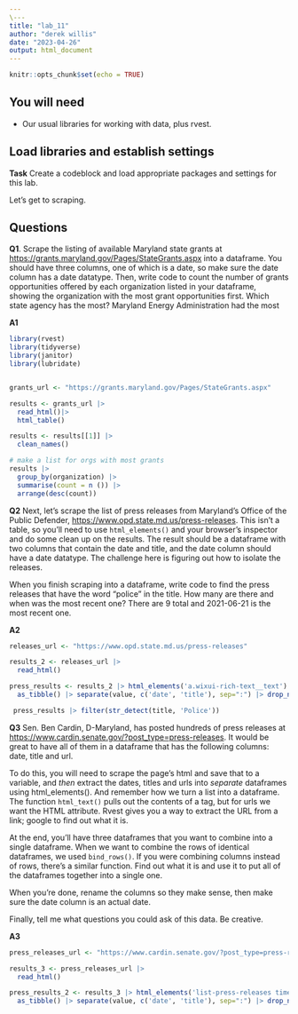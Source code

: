 ```yaml
---
\---
title: "lab_11"
author: "derek willis"
date: "2023-04-26"
output: html_document
---
```


```r
knitr::opts_chunk$set(echo = TRUE)
```

## You will need

-   Our usual libraries for working with data, plus rvest.

## Load libraries and establish settings

**Task** Create a codeblock and load appropriate packages and settings for this lab.

Let's get to scraping.

## Questions

**Q1**. Scrape the listing of available Maryland state grants at <https://grants.maryland.gov/Pages/StateGrants.aspx> into a dataframe. You should have three columns, one of which is a date, so make sure the date column has a date datatype. Then, write code to count the number of grants opportunities offered by each organization listed in your dataframe, showing the organization with the most grant opportunities first. Which state agency has the most? Maryland Energy Administration had the most

**A1**

```r
library(rvest)
library(tidyverse)
library(janitor)
library(lubridate)


grants_url <- "https://grants.maryland.gov/Pages/StateGrants.aspx" 

results <- grants_url |> 
  read_html()|> 
  html_table()

results <- results[[1]] |>
  clean_names() 

# make a list for orgs with most grants 
results |>
  group_by(organization) |>
  summarise(count = n ()) |> 
  arrange(desc(count))
```

**Q2** Next, let's scrape the list of press releases from Maryland's Office of the Public Defender, <https://www.opd.state.md.us/press-releases>. This isn't a table, so you'll need to use `html_elements()` and your browser's inspector and do some clean up on the results. The result should be a dataframe with two columns that contain the date and title, and the date column should have a date datatype. The challenge here is figuring out how to isolate the releases.

When you finish scraping into a dataframe, write code to find the press releases that have the word "police" in the title. How many are there and when was the most recent one? There are 9 total and 2021-06-21 is the most recent one.

**A2**

```r
releases_url <- "https://www.opd.state.md.us/press-releases" 

results_2 <- releases_url |> 
  read_html()

press_results <- results_2 |> html_elements('a.wixui-rich-text__text')|> html_text() |>
  as_tibble() |> separate(value, c('date', 'title'), sep=":") |> drop_na(title)|> mutate(title = str_squish(title), date = mdy(date))

 press_results |> filter(str_detect(title, 'Police'))
```

**Q3** Sen. Ben Cardin, D-Maryland, has posted hundreds of press releases at <https://www.cardin.senate.gov/?post_type=press-releases>. It would be great to have all of them in a dataframe that has the following columns: date, title and url.

To do this, you will need to scrape the page's html and save that to a variable, and *then* extract the dates, titles and urls into *separate* dataframes using html_elements(). And remember how we turn a list into a dataframe. The function `html_text()` pulls out the contents of a tag, but for urls we want the HTML attribute. Rvest gives you a way to extract the URL from a link; google to find out what it is.

At the end, you'll have three dataframes that you want to combine into a single dataframe. When we want to combine the rows of identical dataframes, we used `bind_rows()`. If you were combining columns instead of rows, there's a similar function. Find out what it is and use it to put all of the dataframes together into a single one.

When you're done, rename the columns so they make sense, then make sure the date column is an actual date.

Finally, tell me what questions you could ask of this data. Be creative.

**A3**

```r
press_releases_url <- "https://www.cardin.senate.gov/?post_type=press-releases"

results_3 <- press_releases_url |> 
  read_html()

press_results_2 <- results_3 |> html_elements('list-press-releases time')|> html_text() |>
  as_tibble() |> separate(value, c('date', 'title'), sep=":") |> drop_na(title)|> mutate(title = str_squish(title), date = mdy(date))



```
